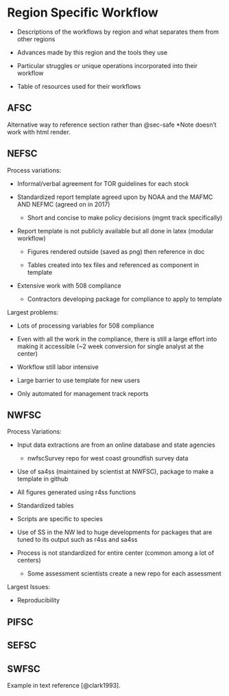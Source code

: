 # Region Specific Workflow {#sec-regionworkflows}

  - Descriptions of the workflows by region and what separates them from other regions
  
  - Advances made by this region and the tools they use
  
  - Particular struggles or unique operations incorporated into their workflow
  
  - Table of resources used for their workflows

## AFSC {#sec-afsc}

Alternative way to reference section \nameref{sec-safe} rather than @sec-safe
*Note doesn't work with html render.


## NEFSC {#sec-nefsc}

Process variations:

  - Informal/verbal agreement for TOR guidelines for each stock
  
  - Standardized report template agreed upon by NOAA and the MAFMC AND NEFMC (agreed on in 2017)
  
    - Short and concise to make policy decisions (mgmt track specifically)
  
  - Report template is not publicly available but all done in latex (modular workflow)
  
    - Figures rendered outside (saved as png) then reference in doc
    
    - Tables created into tex files and referenced as component in template
    
  - Extensive work with 508 compliance
  
    - Contractors developing package for compliance to apply to template
    
Largest problems:

  - Lots of processing variables for 508 compliance
  
  - Even with all the work in the compliance, there is still a large effort into making it accessible (~2 week conversion for single analyst at the center)
  
  - Workflow still labor intensive
  
  - Large barrier to use template for new users
  
  - Only automated for management track reports
  
## NWFSC {#sec-nwfsc}

Process Variations:

  - Input data extractions are from an online database and state agencies
    
    - nwfscSurvey repo for west coast groundfish survey data
  
  - Use of sa4ss (maintained by scientist at NWFSC), package to make a template in github
  
  - All figures generated using r4ss functions
  
  - Standardized tables
  
  - Scripts are specific to species
  
  - Use of SS in the NW led to huge developments for packages that are tuned to its output such as r4ss and sa4ss
  
  - Process is not standardized for entire center (common among a lot of centers)
  
    - Some assessment scientists create a new repo for each assessment

Largest Issues:

  - Reproducibility

## PIFSC {#sec-pifsc}

## SEFSC {#sec-sefsc}

## SWFSC {#sec-swfsc}

Example in text reference [@clark1993].

